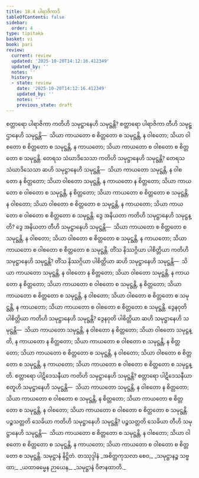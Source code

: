```yaml
---
title: 18.4 ပါရာဇိကာဒိ
tableOfContents: false
sidebar:
  order: 4
type: tipitaka
basket: vi
book: pari
review:
  current: review
  updated: '2025-10-20T14:12:16.412349'
  updated_by: ''
  notes: ''
  history:
  - state: review
    date: '2025-10-20T14:12:16.412349'
    updated_by: ''
    notes: ''
    previous_state: draft
---
```



<DynamicBreadcrumb />


<ReviewStatus review={frontmatter.review} showDetails={true} />

<HypothesisAnnotation frontmatter={frontmatter} />

<Division number="473" book="pari" e="ch" v="5" p="362">

<Paragraph number="2222" book="pari">
စတ္တာရော ပါရာဇိကာ ကတိဟိ သမုဋ္ဌာနေဟိ သမုဋ္ဌန္တိ? စတ္တာရော ပါရာဇိကာ တီဟိ သမုဋ္ဌာနေဟိ သမုဋ္ဌန္တိ—  သိယာ ကာယတော စ စိတ္တတော စ သမုဋ္ဌန္တိ, န ဝါစတော; သိယာ ဝါစတော စ စိတ္တတော စ သမုဋ္ဌန္တိ, န ကာယတော; သိယာ ကာယတော စ ဝါစတော စ စိတ္တတော စ သမုဋ္ဌန္တိ.
</Paragraph>

<Paragraph number="2223" book="pari">
တေရသ သံဃာဒိသေသာ ကတိဟိ သမုဋ္ဌာနေဟိ သမုဋ္ဌန္တိ? တေရသ သံဃာဒိသေသာ ဆဟိ သမုဋ္ဌာနေဟိ သမုဋ္ဌန္တိ—  သိယာ ကာယတော သမုဋ္ဌန္တိ, န ဝါစတော န စိတ္တတော; သိယာ ဝါစတော သမုဋ္ဌန္တိ, န ကာယတော န စိတ္တတော; သိယာ ကာယတော စ ဝါစတော စ သမုဋ္ဌန္တိ, န စိတ္တတော; သိယာ ကာယတော စ စိတ္တတော စ သမုဋ္ဌန္တိ, န ဝါစတော; သိယာ ဝါစတော စ စိတ္တတော စ သမုဋ္ဌန္တိ, န ကာယတော; သိယာ ကာယတော စ ဝါစတော စ စိတ္တတော စ သမုဋ္ဌန္တိ.
</Paragraph>

<Paragraph number="2224" book="pari">
ဒွေ အနိယတာ ကတိဟိ သမုဋ္ဌာနေဟိ သမုဋ္ဌန္တိ? ဒွေ အနိယတာ တီဟိ သမုဋ္ဌာနေဟိ သမုဋ္ဌန္တိ—  သိယာ ကာယတော စ စိတ္တတော စ သမုဋ္ဌန္တိ, န ဝါစတော; သိယာ ဝါစတော စ စိတ္တတော စ သမုဋ္ဌန္တိ, န ကာယတော; သိယာ ကာယတော စ ဝါစတော စ စိတ္တတော စ သမုဋ္ဌန္တိ.
</Paragraph>

<Paragraph number="2225" book="pari">
တိံသ နိဿဂ္ဂိယာ ပါစိတ္တိယာ ကတိဟိ သမုဋ္ဌာနေဟိ သမုဋ္ဌန္တိ? တိံသ နိဿဂ္ဂိယာ ပါစိတ္တိယာ ဆဟိ သမုဋ္ဌာနေဟိ သမုဋ္ဌန္တိ—  သိယာ ကာယတော သမုဋ္ဌန္တိ, န ဝါစတော န စိတ္တတော; သိယာ ဝါစတော သမုဋ္ဌန္တိ, န ကာယတော န စိတ္တတော; သိယာ ကာယတော စ ဝါစတော စ သမုဋ္ဌန္တိ, န စိတ္တတော; သိယာ ကာယတော စ စိတ္တတော စ သမုဋ္ဌန္တိ, န ဝါစတော; သိယာ ဝါစတော စ စိတ္တတော စ သမုဋ္ဌန္တိ, န ကာယတော; သိယာ ကာယတော စ ဝါစတော စ စိတ္တတော စ သမုဋ္ဌန္တိ.
</Paragraph>

<Paragraph number="2226" book="pari">
ဒွေနဝုတိ ပါစိတ္တိယာ ကတိဟိ သမုဋ္ဌာနေဟိ သမုဋ္ဌန္တိ? ဒွေနဝုတိ ပါစိတ္တိယာ ဆဟိ သမုဋ္ဌာနေဟိ သမုဋ္ဌန္တိ—  သိယာ ကာယတော သမုဋ္ဌန္တိ, န ဝါစတော န စိတ္တတော; သိယာ ဝါစတော သမုဋ္ဌန္တိ, န ကာယတော န စိတ္တတော; သိယာ ကာယတော စ ဝါစတော စ သမုဋ္ဌန္တိ, န စိတ္တတော; သိယာ ကာယတော စ စိတ္တတော စ သမုဋ္ဌန္တိ, န ဝါစတော; သိယာ ဝါစတော စ စိတ္တတော စ သမုဋ္ဌန္တိ, န ကာယတော; သိယာ ကာယတော စ ဝါစတော စ စိတ္တတော စ သမုဋ္ဌန္တိ.
</Paragraph>

<Paragraph number="2227" book="pari">
စတ္တာရော ပါဋိဒေသနီယာ ကတိဟိ သမုဋ္ဌာနေဟိ သမုဋ္ဌန္တိ? စတ္တာရော ပါဋိဒေသနီယာ စတူဟိ သမုဋ္ဌာနေဟိ သမုဋ္ဌန္တိ—  သိယာ ကာယတော သမုဋ္ဌန္တိ, န ဝါစတော န စိတ္တတော; သိယာ ကာယတော စ ဝါစတော စ သမုဋ္ဌန္တိ, န စိတ္တတော; သိယာ ကာယတော စ စိတ္တတော စ သမုဋ္ဌန္တိ, န ဝါစတော; သိယာ ကာယတော စ ဝါစတော စ စိတ္တတော စ သမုဋ္ဌန္တိ.
</Paragraph>

<Paragraph number="2228" book="pari">
ပဉ္စသတ္တတိ သေခိယာ ကတိဟိ သမုဋ္ဌာနေဟိ သမုဋ္ဌန္တိ? ပဉ္စသတ္တတိ သေခိယာ တီဟိ သမုဋ္ဌာနေဟိ သမုဋ္ဌန္တိ—  သိယာ ကာယတော စ စိတ္တတော စ သမုဋ္ဌန္တိ, န ဝါစတော; သိယာ ဝါစတော စ စိတ္တတော စ သမုဋ္ဌန္တိ, န ကာယတော; သိယာ ကာယတော စ ဝါစတော စ စိတ္တတော စ သမုဋ္ဌန္တိ.

</Paragraph>
</Division>

<Paragraph number="2229" type="center" book="pari">
သမုဋ္ဌာနံ နိဋ္ဌိတံ.



</Paragraph>

<Paragraph number="2230" type="center" book="pari">
တဿုဒ္ဒါနံ


</Paragraph>

<Paragraph number="2231" type="verses" book="pari">
_အစိတ္တကုသလာ စေဝ,_  
_သမုဋ္ဌာနဉ္စ သဗ္ဗထာ;_  
_ယထာဓမ္မေန ဉာယေန,_  
_သမုဋ္ဌာနံ ဝိဇာနထာတိ._
</Paragraph>